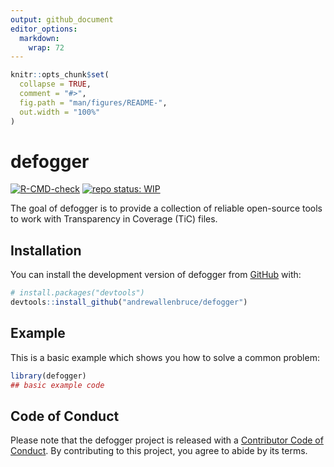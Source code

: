 ```yaml
---
output: github_document
editor_options: 
  markdown: 
    wrap: 72
---
```


<!-- README.md is generated from README.Rmd. Please edit that file -->

```r
knitr::opts_chunk$set(
  collapse = TRUE,
  comment = "#>",
  fig.path = "man/figures/README-",
  out.width = "100%"
)
```

# defogger

<!-- badges: start -->
[![R-CMD-check](https://github.com/andrewallenbruce/defogger/actions/workflows/R-CMD-check.yaml/badge.svg)](https://github.com/andrewallenbruce/defogger/actions/workflows/R-CMD-check.yaml)
[![repo status:
WIP](https://www.repostatus.org/badges/latest/wip.svg)](https://www.repostatus.org/#wip)
<!-- badges: end -->

The goal of defogger is to provide a collection of reliable open-source tools to work with Transparency in Coverage (TiC) files.

## Installation

You can install the development version of defogger from [GitHub](https://github.com/) with:

``` r
# install.packages("devtools")
devtools::install_github("andrewallenbruce/defogger")
```

## Example

This is a basic example which shows you how to solve a common problem:

```r
library(defogger)
## basic example code
```



## Code of Conduct

Please note that the defogger project is released with a [Contributor Code of Conduct](https://andrewallenbruce.github.io/defogger/CODE_OF_CONDUCT.html). By contributing to this project, you agree to abide by its terms.
